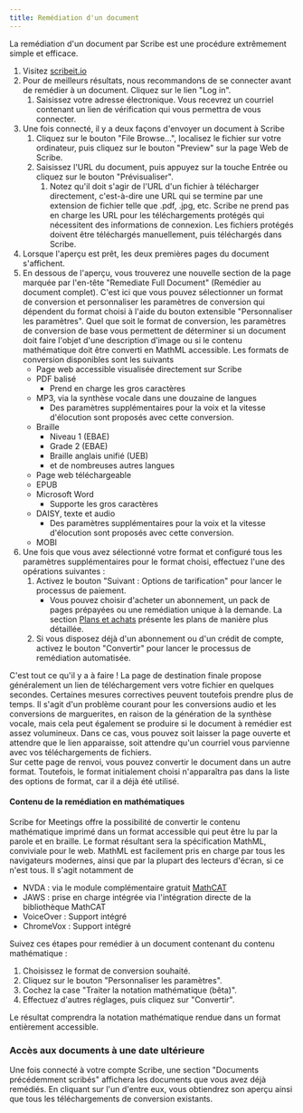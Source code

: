 ```yaml
---
title: Remédiation d'un document
---
```



La remédiation d'un document par Scribe est une procédure extrêmement simple et efficace.
1. Visitez [scribeit.io](https://scribeit.io)
1. Pour de meilleurs résultats, nous recommandons de se connecter avant de remédier à un document. Cliquez sur le lien "Log in".
    1. Saisissez votre adresse électronique. Vous recevrez un courriel contenant un lien de vérification qui vous permettra de vous connecter.
1. Une fois connecté, il y a deux façons d'envoyer un document à Scribe
    1. Cliquez sur le bouton "File Browse...", localisez le fichier sur votre ordinateur, puis cliquez sur le bouton "Preview" sur la page Web de Scribe.
    1. Saisissez l'URL du document, puis appuyez sur la touche Entrée ou cliquez sur le bouton "Prévisualiser".
        1. Notez qu'il doit s'agir de l'URL d'un fichier à télécharger directement, c'est-à-dire une URL qui se termine par une extension de fichier telle que .pdf, .jpg, etc. Scribe ne prend pas en charge les URL pour les téléchargements protégés qui nécessitent des informations de connexion. Les fichiers protégés doivent être téléchargés manuellement, puis téléchargés dans Scribe.
1. Lorsque l'aperçu est prêt, les deux premières pages du document s'affichent.
1. En dessous de l'aperçu, vous trouverez une nouvelle section de la page marquée par l'en-tête "Remediate Full Document" (Remédier au document complet). C'est ici que vous pouvez sélectionner un format de conversion et personnaliser les paramètres de conversion qui dépendent du format choisi à l'aide du bouton extensible "Personnaliser les paramètres". Quel que soit le format de conversion, les paramètres de conversion de base vous permettent de déterminer si un document doit faire l'objet d'une description d'image ou si le contenu mathématique doit être converti en MathML accessible. Les formats de conversion disponibles sont les suivants
    * Page web accessible visualisée directement sur Scribe
    * PDF balisé
        * Prend en charge les gros caractères
    * MP3, via la synthèse vocale dans une douzaine de langues
        * Des paramètres supplémentaires pour la voix et la vitesse d'élocution sont proposés avec cette conversion.
    * Braille
        * Niveau 1 (EBAE)
        * Grade 2 (EBAE)
        * Braille anglais unifié (UEB)
        * et de nombreuses autres langues
    * Page web téléchargeable
    * EPUB
    * Microsoft Word
        * Supporte les gros caractères
    * DAISY, texte et audio
        * Des paramètres supplémentaires pour la voix et la vitesse d'élocution sont proposés avec cette conversion.
    * MOBI
1. Une fois que vous avez sélectionné votre format et configuré tous les paramètres supplémentaires pour le format choisi, effectuez l'une des opérations suivantes :
    1. Activez le bouton "Suivant : Options de tarification" pour lancer le processus de paiement.
        * Vous pouvez choisir d'acheter un abonnement, un pack de pages prépayées ou une remédiation unique à la demande. La section [Plans et achats](.../plans) présente les plans de manière plus détaillée.
    1. Si vous disposez déjà d'un abonnement ou d'un crédit de compte, activez le bouton "Convertir" pour lancer le processus de remédiation automatisée. 

C'est tout ce qu'il y a à faire ! La page de destination finale propose généralement un lien de téléchargement vers votre fichier en quelques secondes. Certaines mesures correctives peuvent toutefois prendre plus de temps. Il s'agit d'un problème courant pour les conversions audio et les conversions de marguerites, en raison de la génération de la synthèse vocale, mais cela peut également se produire si le document à remédier est assez volumineux. Dans ce cas, vous pouvez soit laisser la page ouverte et attendre que le lien apparaisse, soit attendre qu'un courriel vous parvienne avec vos téléchargements de fichiers.  
Sur cette page de renvoi, vous pouvez convertir le document dans un autre format. Toutefois, le format initialement choisi n'apparaîtra pas dans la liste des options de format, car il a déjà été utilisé.

#### Contenu de la remédiation en mathématiques

Scribe for Meetings offre la possibilité de convertir le contenu mathématique imprimé dans un format accessible qui peut être lu par la parole et en braille. Le format résultant sera la spécification MathML, conviviale pour le web. MathML est facilement pris en charge par tous les navigateurs modernes, ainsi que par la plupart des lecteurs d'écran, si ce n'est tous. Il s'agit notamment de
* NVDA : via le module complémentaire gratuit [MathCAT](https://addons.nvda-project.org/addons/MathCAT.en.html)
* JAWS : prise en charge intégrée via l'intégration directe de la bibliothèque MathCAT
* VoiceOver : Support intégré
* ChromeVox : Support intégré

Suivez ces étapes pour remédier à un document contenant du contenu mathématique :
1. Choisissez le format de conversion souhaité.
1. Cliquez sur le bouton "Personnaliser les paramètres".
1. Cochez la case "Traiter la notation mathématique (bêta)".
1. Effectuez d'autres réglages, puis cliquez sur "Convertir".

Le résultat comprendra la notation mathématique rendue dans un format entièrement accessible.

### Accès aux documents à une date ultérieure

Une fois connecté à votre compte Scribe, une section "Documents précédemment scribés" affichera les documents que vous avez déjà remédiés. En cliquant sur l'un d'entre eux, vous obtiendrez son aperçu ainsi que tous les téléchargements de conversion existants.